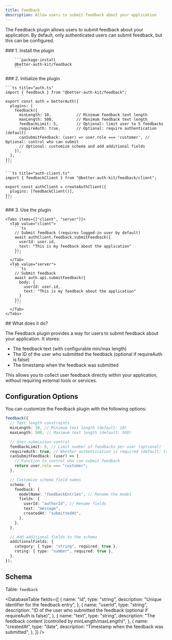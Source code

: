 ```yaml
---
title: Feedback
description: Allow users to submit feedback about your application
---
```


<GithubButton url="https://github.com/ping-maxwell/better-auth-kit/tree/main/packages/plugins/feedback" />
<NpmButton url="https://www.npmjs.com/package/@better-auth-kit/feedback" />

The Feedback plugin allows users to submit feedback about your application. By default, only authenticated users can submit feedback, but this can be configured.

<Steps>
  <Step>
        ### 1. Install the plugin

        ```package-install
        @better-auth-kit/feedback
        ```

  </Step>

  <Step>
    ### 2. Initialize the plugin

    ```ts title="auth.ts"
    import { feedback } from "@better-auth-kit/feedback";

    export const auth = betterAuth({
      plugins: [
        feedback({
          minLength: 10,           // Minimum feedback text length
          maxLength: 500,          // Maximum feedback text length
          feedbackLimit: 5,        // Optional: limit user to 5 feedbacks
          requireAuth: true,       // Optional: require authentication (default)
          canSubmitFeedback: (user) => user.role === 'customer', // Optional: control who can submit
          // Optional: customize schema and add additional fields
        }),
      ],
    });
    ```

    ```ts title="auth-client.ts"
    import { feedbackClient } from "@better-auth-kit/feedback/client";

    export const authClient = createAuthClient({
      plugins: [feedbackClient()],
    });
    ```

  </Step>
  <Step>
    ### 3. Use the plugin

    <Tabs items={["client", "server"]}>
      <Tab value="client">
        ```ts
        // Submit feedback (requires logged-in user by default)
        await authClient.feedback.submitFeedback({
          userId: user.id,
          text: "This is my feedback about the application"
        });
        ```
      </Tab>
      <Tab value="server">
        ```ts
        // Submit feedback
        await auth.api.submitFeedback({
          body: {
            userId: user.id,
            text: "This is my feedback about the application"
          }
        });
        ```
      </Tab>
    </Tabs>

  </Step>
</Steps>

<div className="h-10" />

<Comprehensive>
## What does it do?

The Feedback plugin provides a way for users to submit feedback about your application. It stores:

- The feedback text (with configurable min/max length)
- The ID of the user who submitted the feedback (optional if requireAuth is false)
- The timestamp when the feedback was submitted

This allows you to collect user feedback directly within your application, without requiring external tools or services.

## Configuration Options

You can customize the Feedback plugin with the following options:

```ts
feedback({
  // Text length constraints
  minLength: 10, // Minimum text length (default: 10)
  maxLength: 500, // Maximum text length (default: 500)

  // User submission control
  feedbackLimit: 5, // Limit number of feedbacks per user (optional)
  requireAuth: true, // Whether authentication is required (default: true)
  canSubmitFeedback: (user) => {
    // Function to control who can submit feedback
    return user.role === "customer";
  },

  // Customize schema field names
  schema: {
    feedback: {
      modelName: "feedbackEntries", // Rename the model
      fields: {
        userId: "authorId", // Rename fields
        text: "message",
        createdAt: "submittedAt",
      },
    },
  },

  // Add additional fields to the schema
  additionalFields: {
    category: { type: "string", required: true },
    rating: { type: "number", required: true },
  },
});
```

</Comprehensive>

## Schema

Table: `feedback`

<DatabaseTable
  fields={[
    {
      name: "id",
      type: "string",
      description: "Unique identifier for the feedback entry",
    },
    {
      name: "userId",
      type: "string",
      description:
        "ID of the user who submitted the feedback (optional if requireAuth is false)",
    },
    {
      name: "text",
      type: "string",
      description: "The feedback content (controlled by minLength/maxLength)",
    },
    {
      name: "createdAt",
      type: "date",
      description: "Timestamp when the feedback was submitted",
    },
  ]}
/>
